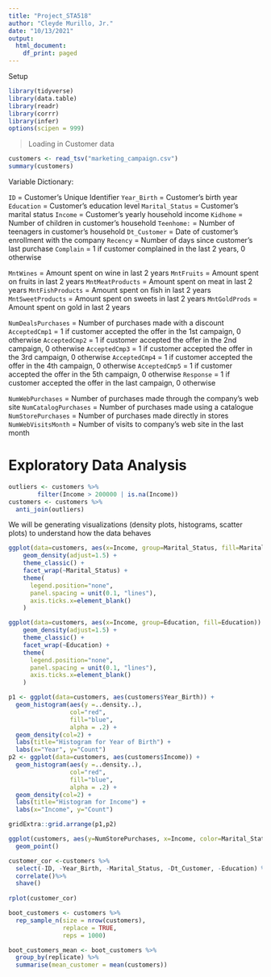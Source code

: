 ```yaml
---
title: "Project_STA518"
author: "Cleyde Murillo, Jr."
date: "10/13/2021"
output:
  html_document:
    df_print: paged
---
```


Setup

```r
library(tidyverse)
library(data.table)
library(readr)
library(corrr)
library(infer)
options(scipen = 999)
```

> Loading in Customer data

```r
customers <- read_tsv("marketing_campaign.csv")
summary(customers)
```

Variable Dictionary:

`ID` = Customer's Unique Identifier
`Year_Birth` = Customer's birth year
`Education` = Customer's education level
`Marital_Status` = Customer's marital status
`Income` = Customer's yearly household income
`Kidhome` = Number of children in customer's household
`Teenhome:` = Number of teenagers in customer's household
`Dt_Customer` = Date of customer's enrollment with the company
`Recency` = Number of days since customer's last purchase
`Complain` = 1 if customer complained in the last 2 years, 0 otherwise

`MntWines` = Amount spent on wine in last 2 years
`MntFruits` = Amount spent on fruits in last 2 years
`MntMeatProducts` = Amount spent on meat in last 2 years
`MntFishProducts` = Amount spent on fish in last 2 years
`MntSweetProducts` = Amount spent on sweets in last 2 years
`MntGoldProds` = Amount spent on gold in last 2 years

`NumDealsPurchases` = Number of purchases made with a discount
`AcceptedCmp1` = 1 if customer accepted the offer in the 1st campaign, 0 otherwise
`AcceptedCmp2` = 1 if customer accepted the offer in the 2nd campaign, 0 otherwise
`AcceptedCmp3` = 1 if customer accepted the offer in the 3rd campaign, 0 otherwise
`AcceptedCmp4` = 1 if customer accepted the offer in the 4th campaign, 0 otherwise
`AcceptedCmp5` = 1 if customer accepted the offer in the 5th campaign, 0 otherwise
`Response` = 1 if customer accepted the offer in the last campaign, 0 otherwise

`NumWebPurchases` = Number of purchases made through the company’s web site
`NumCatalogPurchases` = Number of purchases made using a catalogue
`NumStorePurchases` = Number of purchases made directly in stores
`NumWebVisitsMonth` = Number of visits to company’s web site in the last month


Exploratory Data Analysis
===========================================

```r
outliers <- customers %>% 
        filter(Income > 200000 | is.na(Income))
customers <- customers %>% 
  anti_join(outliers)

```


We will be generating visualizations (density plots, histograms, scatter plots) to understand how the data behaves

```r
ggplot(data=customers, aes(x=Income, group=Marital_Status, fill=Marital_Status)) +
    geom_density(adjust=1.5) +
    theme_classic() +
    facet_wrap(~Marital_Status) +
    theme(
      legend.position="none",
      panel.spacing = unit(0.1, "lines"),
      axis.ticks.x=element_blank()
    )

ggplot(data=customers, aes(x=Income, group=Education, fill=Education)) +
    geom_density(adjust=1.5) +
    theme_classic() +
    facet_wrap(~Education) +
    theme(
      legend.position="none",
      panel.spacing = unit(0.1, "lines"),
      axis.ticks.x=element_blank()
    )
```

```r
p1 <- ggplot(data=customers, aes(customers$Year_Birth)) + 
  geom_histogram(aes(y =..density..), 
                 col="red", 
                 fill="blue", 
                 alpha = .2) + 
  geom_density(col=2) + 
  labs(title="Histogram for Year of Birth") +
  labs(x="Year", y="Count")
p2 <- ggplot(data=customers, aes(customers$Income)) + 
  geom_histogram(aes(y =..density..), 
                 col="red", 
                 fill="blue", 
                 alpha = .2) + 
  geom_density(col=2) + 
  labs(title="Histogram for Income") +
  labs(x="Income", y="Count")

gridExtra::grid.arrange(p1,p2)
```

```r
ggplot(customers, aes(y=NumStorePurchases, x=Income, color=Marital_Status)) +
  geom_point()
```


```r
customer_cor <-customers %>% 
  select(-ID, -Year_Birth, -Marital_Status, -Dt_Customer, -Education) %>% 
  correlate()%>%
  shave()
  
rplot(customer_cor)

```




```r

boot_customers <- customers %>%
  rep_sample_n(size = nrow(customers),
               replace = TRUE,
               reps = 1000)


```

```r

boot_customers_mean <- boot_customers %>% 
  group_by(replicate) %>% 
  summarise(mean_customer = mean(customers))





```

